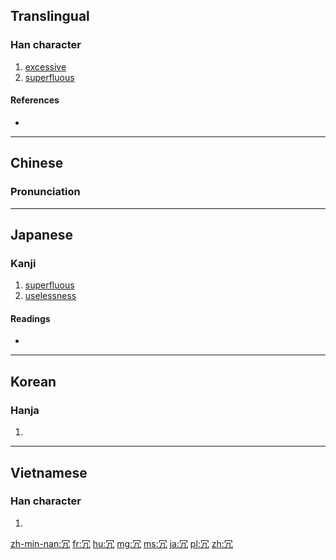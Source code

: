 {{also|宂}}
==Translingual==

===Han character===
{{Han char|rn=14|rad=冖|as=02|sn=4|four=3721<sub>7</sub>|canj=月竹弓 (BHN), X月竹弓 (XBHN)|ids=⿱[[冖]][[几]]}}

# [[excessive]]
# [[superfluous]]

====References====
* {{Han ref|kx=0130.130|dkj=01566|dj=0292.130|hdz=10302.160|uh=5197|ud=20887|bh=A4BE|bd=42174}}

----

==Chinese==
{{zh-hanzi-box|[[冗]]}}

===Pronunciation===
{{zh-pron
|m=rǒng
|c=jung2
|mc=
|oc=y
|ma=
|cat=a
}}

----

==Japanese==

===Kanji===
{{ja-kanji|grade=c|rs=冖02}}

# [[superfluous]]
# [[uselessness]]

====Readings====
* {{ja-readings|goon=[[にゅう]] (nyū)|kanon=[[じょう]] (jō)|kun=[[むだ]] (muda)}}

----

==Korean==

===Hanja===
{{ko-hanja|hangeul=용|rv=yong|mr=yong|y=yong}}

# {{defn|lang=ko|sort=冖02}}

----

==Vietnamese==

===Han character===
{{vi-readings|rs=冖02| hanviet = võng, nhũng|nom=nhõng, nhủng, nhùng, nũng, nhũng}}

# {{defn|lang=vi|sort=冖02}}

[[zh-min-nan:冗]]
[[fr:冗]]
[[hu:冗]]
[[mg:冗]]
[[ms:冗]]
[[ja:冗]]
[[pl:冗]]
[[zh:冗]]